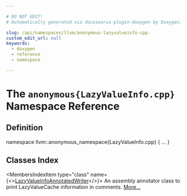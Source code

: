 ```yaml
---

# DO NOT EDIT!
# Automatically generated via docusaurus-plugin-doxygen by Doxygen.

slug: /api/namespaces/llvm/anonymous-lazyvalueinfo-cpp-
custom_edit_url: null
keywords:
  - doxygen
  - reference
  - namespace

---
```





# The `anonymous{LazyValueInfo.cpp}` Namespace Reference

<DoxygenPage pluginConfig={pluginConfig}>



## Definition

<CodeBlock>namespace llvm::anonymous&#95;namespace&#123;LazyValueInfo.cpp&#125; &#123; ... &#125;</CodeBlock>

## Classes Index

<MembersIndex>

<MembersIndexItem
  type="class"
  name={<><a href="/docs/api/classes/llvm/anonymous-namespace-lazyvalueinfo-cpp-/lazyvalueinfoannotatedwriter">LazyValueInfoAnnotatedWriter</a></>}>
An assembly annotator class to print LazyValueCache information in comments. <a href="/docs/api/classes/llvm/anonymous-namespace-lazyvalueinfo-cpp-/lazyvalueinfoannotatedwriter/#details">More...</a>
</MembersIndexItem>

</MembersIndex>


</DoxygenPage>
